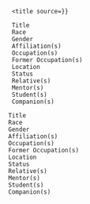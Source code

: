<infobox>
  <title source={{{name|{{PAGENAME}}}}}
  <image source="image"/>
  <data source="Title"><label>Title</label></data>
  <data source="Race"><label>Race</label></data>
  <data source="Gender"><label>Gender</label></data>
  <data source="Affiliation(s)"><label>Affiliation(s)</label></data>
  <data source="Occupation(s)"><label>Occupation(s)</label></data>
  <data source="foccupation"><label>Former Occupation(s)</label></data>
  <data source="Location"><label>Location</label></data>
  <data source="Status"><label>Status</label></data>
  <data source="Relative(s)"><label>Relative(s)</label></data>
  <data source="Mentor(s)"><label>Mentor(s)</label></data>
  <data source="Student(s)"><label>Student(s)</label></data>
  <data source="Companion(s)"><label>Companion(s)</label></data>
</infobox>

<infobox>
 <title source="name"><default>{{PAGENAME}}</default></title>
 <image source="image"/>
 <data source="Title"><label>Title</label></data>
 <data source="Race"><label>Race</label></data>
 <data source="Gender"><label>Gender</label></data>
 <data source="Affiliation(s)"><label>Affiliation(s)</label></data>
 <data source="Occupation(s)"><label>Occupation(s)</label></data>
 <data source="Former Occupation(s)"><label>Former Occupation(s)</label></data>
 <data source="Location"><label>Location</label></data>
 <data source="Status"><label>Status</label></data>
 <data source="Relative(s)"><label>Relative(s)</label></data>
 <data source="Mentor(s)"><label>Mentor(s)</label></data>
 <data source="Student(s)"><label>Student(s)</label></data>
 <data source="Companion(s)"><label>Companion(s)</label></data>
</infobox>